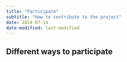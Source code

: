 ```yaml
---
title: "Participate"
subtitle: "How to contribute to the project"
date: 2024-07-14
date-modified: last-modified
---
```


## Different ways to participate
